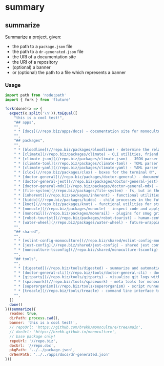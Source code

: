 # summary



## summarize

Summarize a project, given:
 - the path to a `package.json` file
 - the path to a `dr-generated.json` file
 - the URI of a documentation site
 - the URI of a repository
 - (optional) a banner
 - or (optional) the path to a file which represents a banner

### Usage
```js test=true
import path from 'node:path'
import { fork } from 'fluture'

fork(done)(x => {
  expect(x.split('\n')).toEqual([
    "this is a cool test!",
    "## apps",
    "",
    " * [docs](//repo.biz/apps/docs) - documentation site for monoculture",
    "",
    "## packages",
    "",
    " * [bloodline](//repo.biz/packages/bloodline) - determine the relationships between files 🩸",
    " * [climate](//repo.biz/packages/climate) - CLI utilities, friend 👯",
    " * [climate-json](//repo.biz/packages/climate-json) - JSON parser for climate 🐐",
    " * [climate-toml](//repo.biz/packages/climate-toml) - TOML parser for climate 🍅",
    " * [climate-yaml](//repo.biz/packages/climate-yaml) - YAML parser for climate 🍠",
    " * [clox](//repo.biz/packages/clox) - boxes for the terminal ⏰",
    " * [doctor-general](//repo.biz/packages/doctor-general) - documentation generation 🩻",
    " * [doctor-general-jest](//repo.biz/packages/doctor-general-jest) - documentation generation - jest 🃏",
    " * [doctor-general-mdx](//repo.biz/packages/doctor-general-mdx) - documentation generation - mdx 🩺",
    " * [file-system](//repo.biz/packages/file-system) - fs, but in the future 🔮",
    " * [inherent](//repo.biz/packages/inherent) - functional utilities for primitives ⛺️",
    " * [kiddo](//repo.biz/packages/kiddo) - child processes in the future 👶",
    " * [knot](//repo.biz/packages/knot) - functional utilities for strings 🪢",
    " * [monocle](//repo.biz/packages/monocle) - inspect code and apply rules, magically 🧐",
    " * [monorail](//repo.biz/packages/monorail) - plugins for smug grins 🚂",
    " * [robot-tourist](//repo.biz/packages/robot-tourist) - human-centric source code interpreter 🤖",
    " * [water-wheel](//repo.biz/packages/water-wheel) - future-wrapping for streaming interfaces 🌊",
    "",
    "## shared",
    "",
    " * [eslint-config-monoculture](//repo.biz/shared/eslint-config-monoculture) - shared eslint configuration for monoculture packages 🧹",
    " * [jest-config](//repo.biz/shared/jest-config) - shared jest configuration for monoculture packages 🎪",
    " * [monoculture-tsconfig](//repo.biz/shared/monoculture-tsconfig) - shared tsconfig for monoculture packages 😵",
    "",
    "## tools",
    "",
    " * [digested](//repo.biz/tools/digested) - summarize and automatically generate information about your projects 🍽️",
    " * [doctor-general-cli](//repo.biz/tools/doctor-general-cli) - documentation generation in a nice CLI 🫡",
    " * [gitparty](//repo.biz/tools/gitparty) - visualize git logs with magical context 🎨",
    " * [spacework](//repo.biz/tools/spacework) - meta tools for monoculture ☄️",
    " * [superorganism](//repo.biz/tools/superorganism) - script runner from beyond the moon 🦠",
    " * [treacle](//repo.biz/tools/treacle) - command line interface tree visualization pun 🫠",
    "",
  ])
  done()
})(summarize({
  readme: true,
  dirPath: process.cwd(),
  banner: 'this is a cool test!',
  // repoUrl: 'https://github.com/brekk/monoculture/tree/main',
  // docUrl: 'https://brekk.github.io/monoculture',
  // base package only!
  repoUrl: '//repo.biz',
  docUrl: '//repo.doc',
  pkgPath: '../../package.json',
  drGenPath: '../../apps/docs/dr-generated.json'
}))
```